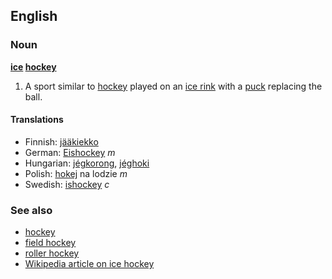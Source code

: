 ==English==
===Noun===
'''[[ice]] [[hockey]]'''

#A sport similar to [[hockey]] played on an [[ice rink]] with a [[puck]] replacing the ball.

====Translations====
*Finnish: [[jääkiekko]]
*German: [[Eishockey]] ''m''
*Hungarian: [[jégkorong]], [[jéghoki]]
*Polish: [[hokej]] na lodzie ''m''
*Swedish: [[ishockey]] ''c''

===See also===
*[[hockey]]
*[[field hockey]]
*[[roller hockey]]
*[[w:Ice_hockey|Wikipedia article on ice hockey]]
